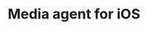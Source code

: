 ---
title: Media agent for iOS
tags:
metaDescription: Release notes for iOS
redirects:
freshnessValidatedDate: never
---